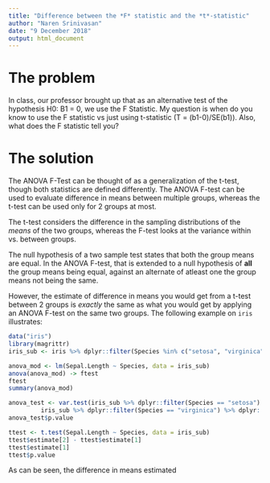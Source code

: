 ```yaml
---
title: "Difference between the *F* statistic and the *t*-statistic"
author: "Naren Srinivasan"
date: "9 December 2018"
output: html_document
---
```


# The problem

\link{https://stats.stackexchange.com/questions/381071/anova-f-statistic}

In class, our professor brought up that as an alternative test of the hypothesis H0: B1 = 0, we use the F Statistic. My question is when do you know to use the F statistic vs just using t-statistic (T = (b1-0)/SE(b1)). Also, what does the F statistic tell you?

# The solution

The ANOVA F-Test can be thought of as a generalization of the t-test, though both statistics are defined differently. The ANOVA F-test can be used to evaluate difference in means between multiple groups, whereas the t-test can be used only for 2 groups at most.

The t-test considers the difference in the sampling distributions of the *means* of the two groups, whereas the F-test looks at the variance within vs. between groups.

The null hypothesis of a two sample test states that both the group means are equal. In the ANOVA F-test, that is extended to a null hypothesis of **all** the group means being equal, against an alternate of atleast one the group means not being the same. 

However, the estimate of difference in means you would get from a t-test between 2 groups is *exactly* the same as what you would get by applying an ANOVA F-test on the same two groups. The following example on `iris` illustrates:

```r
data("iris")
library(magrittr)
iris_sub <- iris %>% dplyr::filter(Species %in% c("setosa", "virginica"))
```

```r
anova_mod <- lm(Sepal.Length ~ Species, data = iris_sub)
anova(anova_mod) -> ftest
ftest
summary(anova_mod)

anova_test <- var.test(iris_sub %>% dplyr::filter(Species == "setosa") %>% dplyr::pull(Sepal.Length),
         iris_sub %>% dplyr::filter(Species == "virginica") %>% dplyr::pull(Sepal.Length))
anova_test$p.value
```

```r
ttest <- t.test(Sepal.Length ~ Species, data = iris_sub)
ttest$estimate[2] - ttest$estimate[1]
ttest$estimate[1]
ttest$p.value
```

As can be seen, the difference in means estimated 


